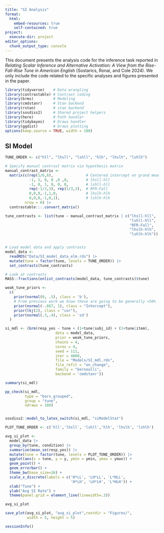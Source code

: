 ```yaml
---
title: "SI Analysis"
format: 
  html:
    embed-resources: true
    self-contained: true
project:
  execute-dir: project
editor_options: 
  chunk_output_type: console
---
```


This document presents the analysis code for the inference task reported in
*Relating Scalar Inference and Alternative Activation: A View from the Rise-Fall-Rise Tune in American English*
(Sostarics, Ronai, and Cole 2024).
We only include the code related to the specific analyses and figures
presented in the paper.

```r
library(tidyverse)    # Data wrangling
library(contrastable) # Contrast coding
library(brms)         # Modeling
library(cmdstanr)     # Stan backend
library(rstan)        # stan backend
library(sosdiss2)     # Shared project helpers
library(here)         # Path handler
library(tidybayes)    # Draws handler
library(ggdist)       # Draws plotting
options(keep.source = TRUE, width = 180)
```


## SI Model

```r
TUNE_ORDER <- c("hll", "lhsll", "lshll", "hlh", "lhslh", "lshlh")

# Specify manual contrast matrix via hypothesis matrix
manual_contrast_matrix <- 
  matrix(c(rep(1/6,6),               # Centered intercept on grand mean
           -1, 1, 0, 0 ,0 ,0,        # lhsll-hll
           -1, 0, 1, 0, 0, 0,        # lshll-hll
           rep(-1/3,3), rep(1/3,3),  # RFR-Fall
           0,0,0,-1,1,0,             # lhslh-hlh
           0,0,0,-1,0,1),            # lshlh-hlh
         nrow = 6) |> 
  contrastable:::.convert_matrix()

tune_contrasts <- list(tune ~ manual_contrast_matrix | c("lhsll-hll",
                                                         "lshll-hll",
                                                         "RFR-Fall",
                                                         "lhslh-hlh",
                                                         "lshlh-hlh"))


# Load model data and apply contrasts
model_data <- 
  readRDS("Data/SI_model_data_elm.rds") |> 
  mutate(tune = factor(tune, levels = TUNE_ORDER)) |> 
  set_contrasts(tune_contrasts)

# Look at contrasts
MASS::fractions(enlist_contrasts(model_data, tune_contrasts)$tune)

weak_tune_priors <- 
  c(
    prior(normal(0, .5), class = 'b'),
    # From previous work we know these are going to be generally <50%
    prior(normal(-.667, 1), class = "Intercept"), 
    prior(lkj(2), class = "cor"),
    prior(normal(.3,.4), class = 'sd')
  )

si_mdl <- (brm(resp_yes ~ tune + (1+tune|subj_id) + (1+tune|item),
                       data = model_data,
                       prior = weak_tune_priors,
                       chains = 4,
                       cores = 4,
                       seed = 111,
                       iter = 4000,
                       file = "Models/SI_mdl.rds",
                       file_refit = "on_change",
                       family = "bernoulli",
                       backend = 'cmdstanr'))

summary(si_mdl)

pp_check(si_mdl,
         type = "bars_grouped",
         group = "tune",
         ndraws = 100)


sosdiss2::model_to_latex_switch(si_mdl, "siModelStat")
```


```r
PLOT_TUNE_ORDER <- c('hll','lhsll', 'lshll','hlh', 'lhslh', 'lshlh')

avg_si_plot <-
  model_data |> 
  group_by(tune, condition) |> 
  summarize(mean_se(resp_yes)) |> 
  mutate(tune = factor(tune, levels = PLOT_TUNE_ORDER)) |> 
  ggplot(aes(x = tune, y = y, ymin = ymin, ymax = ymax)) +
  geom_point() +
  geom_errorbar() +
  theme_bw(base_size=16) +
  scale_x_discrete(labels = c('H*LL', 'LH*LL', 'L*HLL', 
                              'H*LH', 'LH*LH', 'L*HLH')) +
  xlab("Tune") +
  ylab("Avg SI Rate") +
  theme(panel.grid = element_line(linewidth=.3)) 

avg_si_plot

save_plot(avg_si_plot, "avg_si_plot",rootdir = "Figures/",
          width = 5, height = 5)
```

```r
sessionInfo()
```

